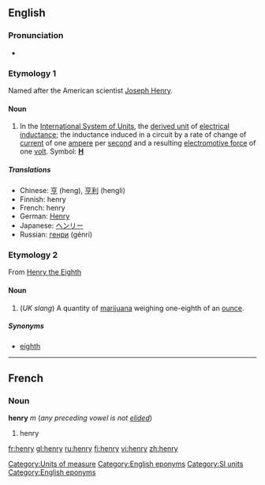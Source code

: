 ==English==
===Pronunciation===
*{{audio|en-us-henry.ogg|Audio (US)}}

===Etymology 1===
{{wikipedia|Henry (inductance)}}
Named after the American scientist [[w:Joseph Henry|Joseph Henry]].

====Noun====
{{en-noun|pl=henries|pl2=henrys}}

#In the [[International System of Units]], the [[derived unit]] of [[electrical inductance]]; the inductance induced in a circuit by a rate of change of [[current]] of one [[ampere]] per [[second]] and a resulting [[electromotive force]] of one [[volt]].  Symbol: '''[[H]]'''

=====Translations=====
*Chinese: [[亨]] (heng), [[亨利]] (hengli)
*Finnish: henry
*French: henry {{m}}
*German: [[Henry]] {{n}}
*Japanese: [[ヘンリー]]
*Russian: [[генри]] (génri)

===Etymology 2===
From [[w:Henry VIII|Henry the Eighth]]

====Noun====
{{en-noun|henr|ies}}

#(''UK slang'') A quantity of [[marijuana]] weighing one-eighth of an [[ounce]].

=====Synonyms=====
*[[eighth]]

[[Category:Units of measure]]
[[Category:English eponyms]]
[[Category:SI units]]

----

==French==
===Noun===
'''henry''' ''m'' (''any preceding vowel is not [[elide]]d'')

#henry

[[Category:English eponyms]]

[[fr:henry]]
[[gl:henry]]
[[ru:henry]]
[[fi:henry]]
[[vi:henry]]
[[zh:henry]]